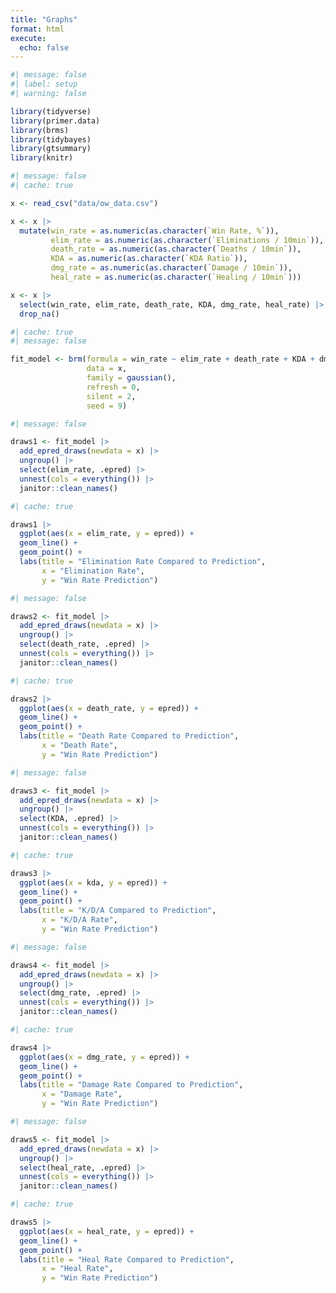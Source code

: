 ```yaml
---
title: "Graphs"
format: html
execute: 
  echo: false
---
```


```r
#| message: false
#| label: setup
#| warning: false

library(tidyverse)
library(primer.data)
library(brms)
library(tidybayes)
library(gtsummary)
library(knitr)
```


```r
#| message: false
#| cache: true

x <- read_csv("data/ow_data.csv")

x <- x |> 
  mutate(win_rate = as.numeric(as.character(`Win Rate, %`)), 
         elim_rate = as.numeric(as.character(`Eliminations / 10min`)), 
         death_rate = as.numeric(as.character(`Deaths / 10min`)),
         KDA = as.numeric(as.character(`KDA Ratio`)),
         dmg_rate = as.numeric(as.character(`Damage / 10min`)),
         heal_rate = as.numeric(as.character(`Healing / 10min`)))

x <- x |> 
  select(win_rate, elim_rate, death_rate, KDA, dmg_rate, heal_rate) |>
  drop_na()
```

```r
#| cache: true
#| message: false

fit_model <- brm(formula = win_rate ~ elim_rate + death_rate + KDA + dmg_rate + heal_rate,
                 data = x,
                 family = gaussian(),
                 refresh = 0,
                 silent = 2,
                 seed = 9)
```


```r
#| message: false

draws1 <- fit_model |> 
  add_epred_draws(newdata = x) |> 
  ungroup() |> 
  select(elim_rate, .epred) |>  
  unnest(cols = everything()) |> 
  janitor::clean_names()
```

```r
#| cache: true

draws1 |>
  ggplot(aes(x = elim_rate, y = epred)) +
  geom_line() +
  geom_point() +
  labs(title = "Elimination Rate Compared to Prediction",
       x = "Elimination Rate",
       y = "Win Rate Prediction")
```

```r
#| message: false

draws2 <- fit_model |> 
  add_epred_draws(newdata = x) |> 
  ungroup() |> 
  select(death_rate, .epred) |>  
  unnest(cols = everything()) |> 
  janitor::clean_names()
```

```r
#| cache: true

draws2 |>
  ggplot(aes(x = death_rate, y = epred)) +
  geom_line() +
  geom_point() +
  labs(title = "Death Rate Compared to Prediction",
       x = "Death Rate",
       y = "Win Rate Prediction")
```

```r
#| message: false

draws3 <- fit_model |> 
  add_epred_draws(newdata = x) |> 
  ungroup() |> 
  select(KDA, .epred) |>  
  unnest(cols = everything()) |> 
  janitor::clean_names()
```

```r
#| cache: true

draws3 |>
  ggplot(aes(x = kda, y = epred)) +
  geom_line() +
  geom_point() +
  labs(title = "K/D/A Compared to Prediction",
       x = "K/D/A Rate",
       y = "Win Rate Prediction")
```

```r
#| message: false

draws4 <- fit_model |> 
  add_epred_draws(newdata = x) |> 
  ungroup() |> 
  select(dmg_rate, .epred) |>  
  unnest(cols = everything()) |> 
  janitor::clean_names()
```

```r
#| cache: true

draws4 |>
  ggplot(aes(x = dmg_rate, y = epred)) +
  geom_line() +
  geom_point() +
  labs(title = "Damage Rate Compared to Prediction",
       x = "Damage Rate",
       y = "Win Rate Prediction")
```

```r
#| message: false

draws5 <- fit_model |> 
  add_epred_draws(newdata = x) |> 
  ungroup() |> 
  select(heal_rate, .epred) |>  
  unnest(cols = everything()) |> 
  janitor::clean_names()
```

```r
#| cache: true

draws5 |>
  ggplot(aes(x = heal_rate, y = epred)) +
  geom_line() +
  geom_point() +
  labs(title = "Heal Rate Compared to Prediction",
       x = "Heal Rate",
       y = "Win Rate Prediction")
```
